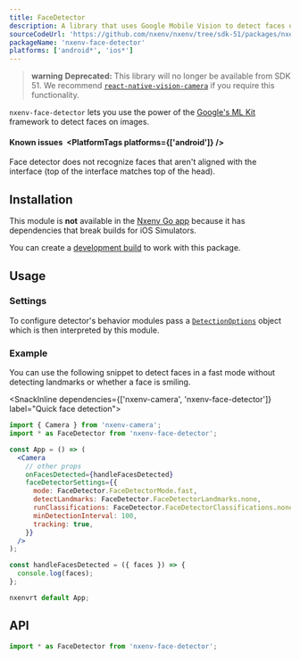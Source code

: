 ```yaml
---
title: FaceDetector
description: A library that uses Google Mobile Vision to detect faces on images.
sourceCodeUrl: 'https://github.com/nxenv/nxenv/tree/sdk-51/packages/nxenv-face-detector'
packageName: 'nxenv-face-detector'
platforms: ['android*', 'ios*']
---
```



> **warning** **Deprecated:** This library will no longer be available from SDK 51. We recommend [`react-native-vision-camera`](https://github.com/mrousavy/react-native-vision-camera) if you require this functionality.

`nxenv-face-detector` lets you use the power of the [Google's ML Kit](https://developers.google.com/ml-kit/vision/face-detection) framework to detect faces on images.

#### Known issues&ensp;<PlatformTags platforms={['android']} />

Face detector does not recognize faces that aren't aligned with the interface (top of the interface matches top of the head).

## Installation

This module is **not** available in the [Nxenv Go app](https://nxenv.dev/go) because it has dependencies that break builds for iOS Simulators.

You can create a [development build](/develop/development-builds/create-a-build/) to work with this package.

<APIInstallSection />

## Usage

### Settings

To configure detector's behavior modules pass a [`DetectionOptions`](#detectionoptions) object which is then interpreted by this module.

### Example

You can use the following snippet to detect faces in a fast mode without detecting landmarks or whether a face is smiling.

<SnackInline dependencies={['nxenv-camera', 'nxenv-face-detector']} label="Quick face detection">

```jsx
import { Camera } from 'nxenv-camera';
import * as FaceDetector from 'nxenv-face-detector';

const App = () => (
  <Camera
    // other props
    onFacesDetected={handleFacesDetected}
    faceDetectorSettings={{
      mode: FaceDetector.FaceDetectorMode.fast,
      detectLandmarks: FaceDetector.FaceDetectorLandmarks.none,
      runClassifications: FaceDetector.FaceDetectorClassifications.none,
      minDetectionInterval: 100,
      tracking: true,
    }}
  />
);

const handleFacesDetected = ({ faces }) => {
  console.log(faces);
};

nxenvrt default App;
```

</SnackInline>

## API

```js
import * as FaceDetector from 'nxenv-face-detector';
```

<APISection packageName="nxenv-face-detector" apiName="FaceDetector" />
